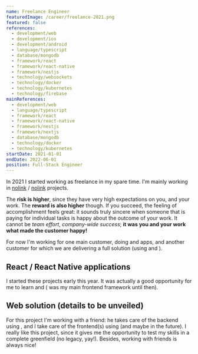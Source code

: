 ```yaml
---
name: Freelance Engineer
featuredImage: /career/freelance-2021.png
featured: false
references:
  - development/web
  - development/ios
  - development/android
  - language/typescript
  - database/mongodb
  - framework/react
  - framework/react-native
  - framework/nestjs
  - technology/websockets
  - technology/docker
  - technology/kubernetes
  - technology/firebase
mainReferences:
  - development/web
  - language/typescript
  - framework/react
  - framework/react-native
  - framework/nestjs
  - framework/nextjs
  - database/mongodb
  - technology/docker
  - technology/kubernetes
startDate: 2021-01-01
endDate: 2022-06-01
position: Full-Stack Engineer
---
```


In 2021 I started working as freelance in my spare time. I'm mainly working in [nolink](framework/react) / [nolink](framework/react-native) projects.

The **risk is higher**, since they have very high expectations on you, and your work. The **reward is also higher** though. If you succeed, the feeling of accomplishment feels great: it sounds truly sincere when someone that is paying for individual tasks is happy about the outcome of your work. It cannot be _team effort_, _company-wide success_; **it was you and your work what made the customer happy!**

For now I'm working for one main customer, doing [](framework/react) and [](framework/react-native) apps, and another customer for which we are delivering a full [](development/web) solution (using [](framework/nestjs) and [](framework/react)).

## React / React Native applications

I started these projects early this year. It was actually a good opportunity for me to learn [](framework/react) and [](framework/react-native) ([](framework/vue) was my main frontend framework until then).

## Web solution (details to be unveiled)

For this project I'm working with a friend: he takes care of the backend using [](framework/nestjs), and I take care of the frontend(s) using [](framework/react) (and maybe [](framework/react-native) in the future).
I really like this project, since it gives me the opportunity to test my skills in a complete greenfield (no legacy, yay!).
Besides, working with friends is always nice!
